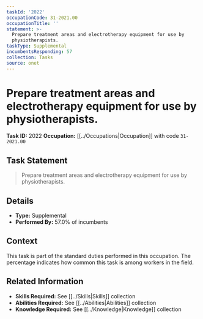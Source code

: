 ```yaml
---
taskId: '2022'
occupationCode: 31-2021.00
occupationTitle: ''
statement: >-
  Prepare treatment areas and electrotherapy equipment for use by
  physiotherapists.
taskType: Supplemental
incumbentsResponding: 57
collection: Tasks
source: onet
---
```

# Prepare treatment areas and electrotherapy equipment for use by physiotherapists.

**Task ID:** 2022
**Occupation:** [[../Occupations|Occupation]] with code `31-2021.00`

## Task Statement

> Prepare treatment areas and electrotherapy equipment for use by physiotherapists.

## Details

- **Type:** Supplemental
- **Performed By:** 57.0% of incumbents

## Context

This task is part of the standard duties performed in this occupation. The percentage indicates how common this task is among workers in the field.

## Related Information

- **Skills Required:** See [[../Skills|Skills]] collection
- **Abilities Required:** See [[../Abilities|Abilities]] collection
- **Knowledge Required:** See [[../Knowledge|Knowledge]] collection
